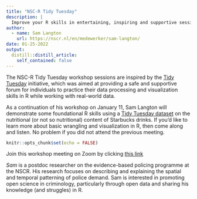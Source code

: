 ```yaml
---
title: "NSC-R Tidy Tuesday"
description: |
  Improve your R skills in entertaining, inspiring and supportive sessions moderated by your own colleagues.
author:
  - name: Sam Langton
    url: https://nscr.nl/en/medewerker/sam-langton/
date: 01-25-2022
output:
  distill::distill_article:
    self_contained: false
---
```

The NSC-R Tidy Tuesday workshop sessions are inspired by the [Tidy Tuesday](https://www.tidytuesday.com/) initiative, which was aimed at providing a safe and supportive forum for individuals to practice their data processing and visualization skills in R while working with real-world data. 

As a continuation of his workshop on January 11, Sam Langton will demonstrate some foundational R skills using a [Tidy Tuesday dataset](https://raw.githubusercontent.com/rfordatascience/tidytuesday/master/data/2021/2021-12-21/starbucks.csv) on the nutritional (or not so nutritional) content of Starbucks drinks. If you'd like to learn more about basic wrangling and visualization in R, then come along and listen. No problem if you did not attend the previous meeting.


```r
knitr::opts_chunk$set(echo = FALSE)
```


Join this workshop meeting on Zoom by clicking [this link](https://us02web.zoom.us/j/82076162418?pwd=cUN0QmxETng3d3g3QlpObWsvRmk3dz09)


*Sam* is a postdoc researcher on the evidence-based policing programme at the NSCR. His research focuses on describing and explaining the spatial and temporal patterning of police demand. Sam is interested in promoting open science in criminology, particularly through open data and sharing his knowledge (and struggles) in R.
